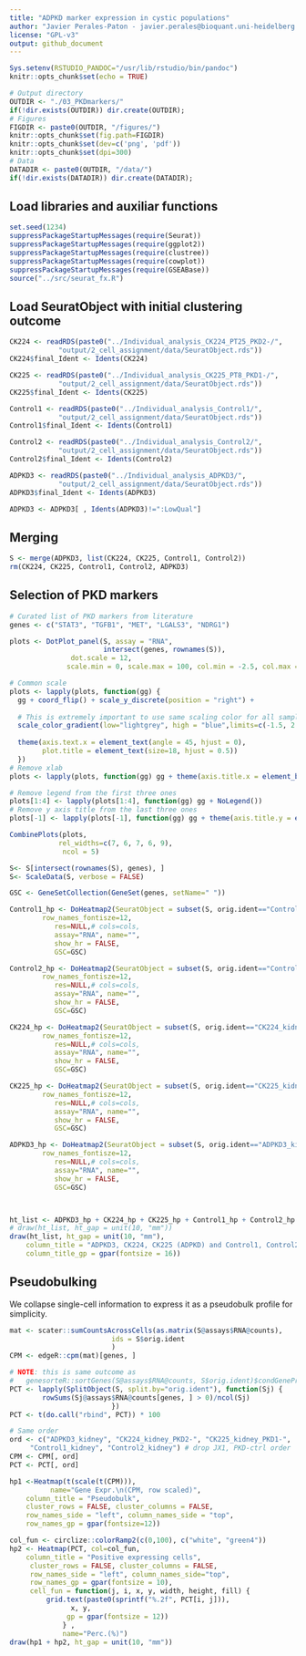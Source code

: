```yaml
---
title: "ADPKD marker expression in cystic populations"
author: "Javier Perales-Paton - javier.perales@bioquant.uni-heidelberg.de"
license: "GPL-v3"
output: github_document
---
```


```r
Sys.setenv(RSTUDIO_PANDOC="/usr/lib/rstudio/bin/pandoc")
knitr::opts_chunk$set(echo = TRUE)

# Output directory
OUTDIR <- "./03_PKDmarkers/"
if(!dir.exists(OUTDIR)) dir.create(OUTDIR);
# Figures
FIGDIR <- paste0(OUTDIR, "/figures/")
knitr::opts_chunk$set(fig.path=FIGDIR)
knitr::opts_chunk$set(dev=c('png', 'pdf'))
knitr::opts_chunk$set(dpi=300)
# Data
DATADIR <- paste0(OUTDIR, "/data/")
if(!dir.exists(DATADIR)) dir.create(DATADIR);
```

## Load libraries and auxiliar functions
```r
set.seed(1234)
suppressPackageStartupMessages(require(Seurat))
suppressPackageStartupMessages(require(ggplot2))
suppressPackageStartupMessages(require(clustree))
suppressPackageStartupMessages(require(cowplot))
suppressPackageStartupMessages(require(GSEABase))
source("../src/seurat_fx.R")
```

## Load SeuratObject with initial clustering outcome
```r
CK224 <- readRDS(paste0("../Individual_analysis_CK224_PT25_PKD2-/",
			"output/2_cell_assignment/data/SeuratObject.rds"))
CK224$final_Ident <- Idents(CK224)

CK225 <- readRDS(paste0("../Individual_analysis_CK225_PT8_PKD1-/",
			"output/2_cell_assignment/data/SeuratObject.rds"))
CK225$final_Ident <- Idents(CK225)

Control1 <- readRDS(paste0("../Individual_analysis_Control1/",
			"output/2_cell_assignment/data/SeuratObject.rds"))
Control1$final_Ident <- Idents(Control1)

Control2 <- readRDS(paste0("../Individual_analysis_Control2/",
			"output/2_cell_assignment/data/SeuratObject.rds"))
Control2$final_Ident <- Idents(Control2)

ADPKD3 <- readRDS(paste0("../Individual_analysis_ADPKD3/",
			"output/2_cell_assignment/data/SeuratObject.rds"))
ADPKD3$final_Ident <- Idents(ADPKD3)

ADPKD3 <- ADPKD3[ , Idents(ADPKD3)!=":LowQual"]


```

## Merging
```r
S <- merge(ADPKD3, list(CK224, CK225, Control1, Control2))
rm(CK224, CK225, Control1, Control2, ADPKD3)
```

## Selection of PKD markers

```r
# Curated list of PKD markers from literature
genes <- c("STAT3", "TGFB1", "MET", "LGALS3", "NDRG1")

plots <- DotPlot_panel(S, assay = "RNA",
                       intersect(genes, rownames(S)), 
		       dot.scale = 12,
              scale.min = 0, scale.max = 100, col.min = -2.5, col.max = 2.5)

# Common scale
plots <- lapply(plots, function(gg) {
  gg + coord_flip() + scale_y_discrete(position = "right") +
    
  # This is extremely important to use same scaling color for all samples
  scale_color_gradient(low="lightgrey", high = "blue",limits=c(-1.5, 2.5)) +
      
  theme(axis.text.x = element_text(angle = 45, hjust = 0),
        plot.title = element_text(size=18, hjust = 0.5))
  })
# Remove xlab
plots <- lapply(plots, function(gg) gg + theme(axis.title.x = element_blank()))

# Remove legend from the first three ones
plots[1:4] <- lapply(plots[1:4], function(gg) gg + NoLegend())
# Remove y axis title from the last three ones
plots[-1] <- lapply(plots[-1], function(gg) gg + theme(axis.title.y = element_blank()))

CombinePlots(plots,
            rel_widths=c(7, 6, 7, 6, 9),
             ncol = 5)
```


```r
S<- S[intersect(rownames(S), genes), ]
S<- ScaleData(S, verbose = FALSE)

GSC <- GeneSetCollection(GeneSet(genes, setName=" "))

Control1_hp <- DoHeatmap2(SeuratObject = subset(S, orig.ident=="Control1_kidney"),
		row_names_fontisze=12,
           res=NULL,# cols=cols,
           assay="RNA", name="",
           show_hr = FALSE,
           GSC=GSC)

Control2_hp <- DoHeatmap2(SeuratObject = subset(S, orig.ident=="Control1_kidney"),
		row_names_fontisze=12,
           res=NULL,# cols=cols,
           assay="RNA", name="",
           show_hr = FALSE,
           GSC=GSC)

CK224_hp <- DoHeatmap2(SeuratObject = subset(S, orig.ident=="CK224_kidney_PKD2-"),
		row_names_fontisze=12,
           res=NULL,# cols=cols,
           assay="RNA", name="",
           show_hr = FALSE,
           GSC=GSC)

CK225_hp <- DoHeatmap2(SeuratObject = subset(S, orig.ident=="CK225_kidney_PKD1-"),
		row_names_fontisze=12,
           res=NULL,# cols=cols,
           assay="RNA", name="",
           show_hr = FALSE,
           GSC=GSC)

ADPKD3_hp <- DoHeatmap2(SeuratObject = subset(S, orig.ident=="ADPKD3_kidney"),
		row_names_fontisze=12,
           res=NULL,# cols=cols,
           assay="RNA", name="",
           show_hr = FALSE,
           GSC=GSC)



ht_list <- ADPKD3_hp + CK224_hp + CK225_hp + Control1_hp + Control2_hp
# draw(ht_list, ht_gap = unit(10, "mm"))
draw(ht_list, ht_gap = unit(10, "mm"), 
    column_title = "ADPKD3, CK224, CK225 (ADPKD) and Control1, Control2 (healthy) tissue", 
    column_title_gp = gpar(fontsize = 16))
```

## Pseudobulking

We collapse single-cell information to express it as a pseudobulk profile for simplicity.

```r
mat <- scater::sumCountsAcrossCells(as.matrix(S@assays$RNA@counts),
					     ids = S$orig.ident
					     )
CPM <- edgeR::cpm(mat)[genes, ]

# NOTE: this is same outcome as 
#	genesorteR::sortGenes(S@assays$RNA@counts, S$orig.ident)$condGeneProb[genes,]
PCT <- lapply(SplitObject(S, split.by="orig.ident"), function(Sj) { 
		rowSums(Sj@assays$RNA@counts[genes, ] > 0)/ncol(Sj)
					     })
PCT <- t(do.call("rbind", PCT)) * 100

# Same order
ord <- c("ADPKD3_kidney", "CK224_kidney_PKD2-", "CK225_kidney_PKD1-",
	 "Control1_kidney", "Control2_kidney") # drop JX1, PKD-ctrl order
CPM <- CPM[, ord]
PCT <- PCT[, ord]
```

```r
hp1 <-Heatmap(t(scale(t(CPM))),
	      name="Gene Expr.\n(CPM, row scaled)",
	column_title = "Pseudobulk",
	cluster_rows = FALSE, cluster_columns = FALSE,
	row_names_side = "left", column_names_side = "top",
	row_names_gp = gpar(fontsize=12))

col_fun <- circlize::colorRamp2(c(0,100), c("white", "green4"))
hp2 <- Heatmap(PCT, col=col_fun,
	column_title = "Positive expressing cells",
     cluster_rows = FALSE, cluster_columns = FALSE,
     row_names_side = "left", column_names_side="top", 
     row_names_gp = gpar(fontsize = 10),
     cell_fun = function(j, i, x, y, width, height, fill) {
	     grid.text(paste0(sprintf("%.2f", PCT[i, j])),
		       x, y, 
		      gp = gpar(fontsize = 12))
		     } ,
		     name="Perc.(%)")
draw(hp1 + hp2, ht_gap = unit(10, "mm"))
```


